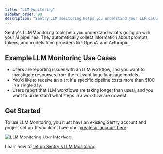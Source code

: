 ```yaml
---
title: "LLM Monitoring"
sidebar_order: 90
description: "Sentry LLM monitoring helps you understand your LLM calls."
---
```


<Include name="feature-stage-beta.mdx" />

<Include name="feature-available-for-plan-business.mdx" />

Sentry's LLM Monitoring tools help you understand what's going on with your AI pipelines. They automatically collect information about prompts, tokens, and models from providers like OpenAI and Anthropic.

## Example LLM Monitoring Use Cases

- Users are reporting issues with an LLM workflow, and you want to investigate responses from the relevant large language models.
- You'd like to receive an alert if a specific pipeline costs more than $100 in a single day.
- Users report that LLM workflows are taking longer than usual, and you want to understand what steps in a workflow are slowest.

## Get Started

To use LLM Monitoring, you must have an existing Sentry account and project set up. If you don't have one, [create an account here](https://sentry.io/signup/).

![LLM Monitoring User Interface](./img/details-view.png)

Learn how to [set up Sentry's LLM Monitoring](/product/insights/llm-monitoring/getting-started/).
